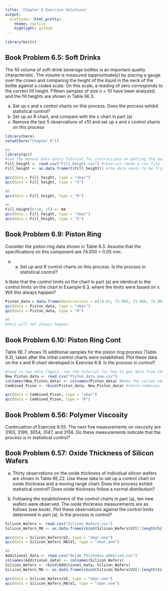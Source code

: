 ```yaml
---
title: 'Chapter 6 Exercise Solutions'
output:
  prettydoc::html_pretty:
    theme: tactile
    highlight: github
---
```



```r
library(knitr)
```


## Book Problem 6.5: Soft Drinks

The fill volume of soft-drink beverage bottles is an important quality characteristic. The volume is measured (approximately) by placing a gauge over the crown and comparing the height of the liquid in the neck of the bottle against a coded scale. On this scale, a reading of zero corresponds to the correct fill height. Fifteen samples of size n = 10 have been analyzed, and the fill heights are shown in Table 6E.5.  
  
  
a. Set up x and s control charts on this process.
Does the process exhibit statistical control?  
b. Set up an R chart, and compare with the s chart
in part (a)  
c. Remove the last 5 observations of x10 and set up x and s control charts on this process

```r
library(here)
setwd(here("Chapter_6"))
```

```r
#a
library(qcc)
#see the Manual Data Entry Tutorial for instructions on getting the data to a csv format
Fill_height <- read.csv("Fill_height.csv") #read.csv reads a csv file into R
Fill_height <- as.data.frame(t(Fill_height)) #the data needs to be flipped using the t() function, which transposes matrices and dataframes. We then turn that transpose into a dataframe with the as.data.frame function

qcc(data = Fill_height, type = "xbar")
qcc(data = Fill_height, type = "S")
```
  
```r
#b
qcc(data = Fill_height, type = "R")
```

```r
#c
Fill_height[6:10, 15] <- NA
qcc(data = Fill_height, type = "xbar")
qcc(data = Fill_height, type = "S")
```

## Book Problem 6.9: Piston Ring  

  
Consider the piston ring data shown in Table 6.3.
Assume that the specifications on this component are 74.000 + 0.05 mm.
    
a. (a) Set up and R control charts on this process. Is the process in statistical control?
  
b.Note that the control limits on the chart in part (a) are identical to the control limits on the chart in Example 6.3, where the limits were based on s. Will this always happen?
  
```r
Piston_data = data.frame(Observation1 = c(74.03, 73.995, 73.988, 74.002, 73.992,	74.009,	73.995,	73.985,	74.008,	73.998,	73.994,	74.004,	73.983,	74.006,	74.012,	74,	73.994,	74.006,	73.984,	74,	73.982,	74.004,	74.01,	74.015,	73.982), Observation2 = c(74.002,	73.992,	74.024,	73.996,	74.007,	73.994,	74.006,	74.003,	73.995,	74,	73.998,	74,	74.002,	73.967,	74.014,	73.984,	74.012,	74.01,	74.002,	74.01,	74.001,	73.999,	73.989,	74.008,	73.984), Observation3 = c(74.019,	74.001,	74.021,	73.993,	74.015,	73.997,	73.994,	73.993,	74.009,	73.99,	73.994,	74.007,	73.998,	73.994,	73.998,	74.005,	73.986,	74.018,	74.003,	74.013,	74.015,	73.99,	73.99,	73.993,	73.995), Observation4 = c(73.992,	74.011,	74.005,	74.015,	73.989,	73.985,	74,	74.015,	74.005,	74.007,	73.995,	74,	73.997,	74,	73.999,	73.998,	74.005,	74.003,	74.005,	74.02,	74.005,	74.006,	74.009,	74,	74.017), Observation5 = c(74.008,	74.004,	74.002,	74.009,	74.014,	73.993,	74.005,	73.988,	74.004,	73.995,	73.99,	73.996,	74.012,	73.984,	74.007,	73.996,	74.007,	74,	73.997,	74.009,	73.996,	74.009,	74.014,	74.01,	74.013))
qcc(data = Piston_data, type = "xbar")
qcc(data = Piston_data, type = "R")
```

```r
#b
#this will not always happen
```
  
  
## Book Problem 6.10: Piston Ring Cont
  
Table 6E.7 shows 15 additional samples for the piston ring process (Table 6.3), taken after the initial control charts were established. Plot these data on the x and R chart developed in Exercise 6.9. Is the process in control?  

```r
#read in new data (again, see the tutorial for how to get data from the textbook into R)
New_Piston_data <- read.csv("Piston_data_new.csv")
colnames(New_Piston_data) <- colnames(Piston_data) #make the column names match each other
Combined_Pison <- rbind(Piston_data, New_Piston_data) #rbind combines the rows of the two dataframes using the column names

qcc(data = Combined_Pison, type = "xbar")
qcc(data = Combined_Pison, type = "R")
```
  
  
  
  
  
## Book Problem 6.56: Polymer Viscosity

Continuation of Exercise 6.55. The next five measurements on viscosity are 3163, 3199, 3054, 3147, and 3156. Do these measurements indicate that the process is in statistical control?

## Book Problem 6.57: Oxide Thickness of Silicon Wafers
  
  
a. Thirty observations on the oxide thickness of individual silicon wafers are shown in Table 6E.22. Use these data to set up a control chart on oxide thickness and a moving range chart. Does the process exhibit statistical control? Does oxide thickness follow a normal distribution?  
  
b. Following the establishment of the control charts in part (a), ten new wafers were observed. The oxide thickness measurements are as follows (see book). Plot these observations against the control limits determined in part (a). Is the process in control?

```r
Silicon_Wafers <- read.csv("Silicon_Wafers.csv")
Silicon_Wafers_MA <- as.data.frame(cbind(Silicon_Wafers$V2[1:length(Silicon_Wafers$V2)-1], Silicon_Wafers$V2[2:length(Silicon_Wafers$V2)]), ncol=2)

qcc(data = Silicon_Wafers$V2, type = "xbar.one")
qcc(data = Silicon_Wafers_MA$V1, type = "xbar.one")

```

```r
#b
Additional_data <- read.csv("Oxide_Thickness_addition.csv")
colnames(Additional_data) <- colnames(Silicon_Wafers)
Silicon_Wafers <- rbind(Additional_data, Silicon_Wafers)
Silicon_Wafers_MA <- as.data.frame(cbind(Silicon_Wafers$V2[1:length(Silicon_Wafers$V2)-1], Silicon_Wafers$V2[2:length(Silicon_Wafers$V2)]), ncol=2)

qcc(data = Silicon_Wafers$V2, type = "xbar.one")
qcc(data = Silicon_Wafers_MA$V1, type = "xbar.one")

```




